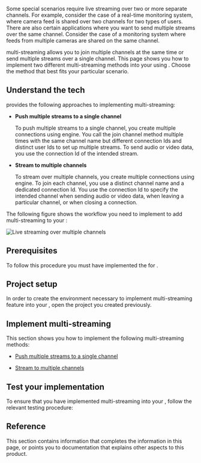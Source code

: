 

Some special scenarios require live streaming over two or more separate channels. For example, consider the case of a real-time monitoring system, where camera feed is shared over two channels for two types of users. There are also certain applications where you want to send multiple streams over the same channel. Consider the case of a monitoring system where feeds from multiple cameras are shared on the same channel.

<Vg k="COMPANY" /> <Vpd k="SDK" /> multi-streaming allows you to join multiple channels at the same time or send multiple streams over a single channel. This page shows you how to implement two different multi-streaming methods into your <Vpl k="CLIENT" /> using <Vpd k="SDK" />. Choose the method that best fits your particular scenario.

## Understand the tech

<Vg k="COMPANY" />  <Vpd k="SDK" /> provides the following approaches to implementing multi-streaming:


* **Push multiple streams to a single channel**

    To push multiple streams to a single channel, you create multiple connections using <Vg k="COMPANY" /> engine. You call the join channel method multiple times with the same channel name but different connection Ids and distinct user Ids to set up multiple streams. To send audio or video data, you use the connection Id of the intended stream.

* **Stream to multiple channels**

    To stream over multiple channels, you create multiple connections using <Vg k="COMPANY" /> engine. To join each channel, you use a distinct channel name and a dedicated connection Id. You use the connection Id to specify the intended channel when sending audio or video data, when leaving a particular channel, or when closing a connection.

The following figure shows the workflow you need to implement to add multi-streaming to your <Vpl k="CLIENT" />:

![Live streaming over multiple channels](/images/iot/iot-multi-channel.svg)

## Prerequisites

To follow this procedure you must have implemented the <Link to="../get-started/get-started-sdk"><Vg k="GET_STARTED"/></Link> for <Vpd k="NAME"/>.

## Project setup

In order to create the environment necessary to implement <Vg k="COMPANY" /> multi-streaming feature into your <Vpl k="CLIENT" />, open the <Vpd k="NAME"/> [<Vg k="GET_STARTED"/>](../get-started/get-started-sdk) project you created previously.


## Implement multi-streaming

This section shows you how to implement the following multi-streaming methods:

- [Push multiple streams to a single channel](#push-multiple-streams-to-a-single-channel)

- [Stream to multiple channels](#stream-to-multiple-channels)

<ProjectImplement/>

## Test your implementation

To ensure that you have implemented multi-streaming into your <Vpl k="CLIENT" />, follow the relevant testing procedure:

<ProjectTest/>

## Reference

This section contains information that completes the information in this page, or points you to documentation that explains other aspects to this product.

<Reference/>

